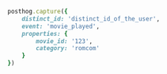 ```ruby
posthog.capture({
    distinct_id: 'distinct_id_of_the_user',
    event: 'movie_played',
    properties: {
        movie_id: '123',
        category: 'romcom'
    }
})
```
